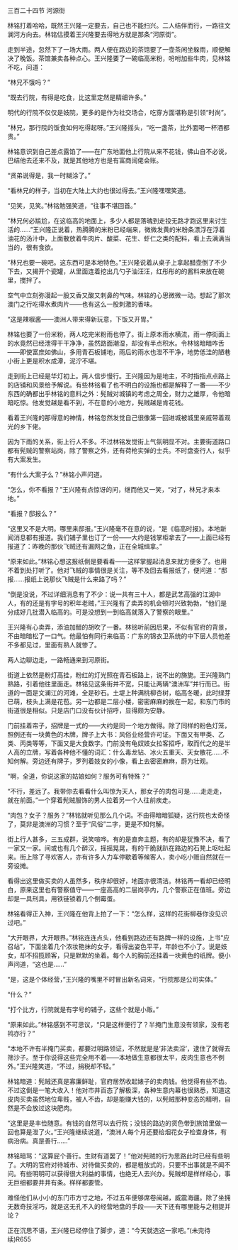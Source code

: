 

三百二十四节 河源街

林铭打着哈哈，既然王兴隆一定要去，自己也不能扫兴。二人结伴而行，一路往文澜河方向去。林铭估摸着王兴隆要去得地方就是那条“河原街”。

走到半途，忽然下了一场大雨。两人便在路边的茶馆要了一壶茶闲坐躲雨，顺便解决了晚饭。茶馆兼卖各种点心。王兴隆要了一碗临高米粉，吩咐加些牛肉，见林铭不吃，问道：

“林兄不饿吗？”

“既去行院，有得是吃食，比这里定然是精细许多。”

明代的行院不仅仅是妓院，更多的是作为社交场合，吃穿方面堪称是引领“时尚”。

“林兄，那行院的饭食如何吃得起呀。”王兴隆摇头，“吃一盏茶，比外面喝一杯酒都贵。”

林铭意识到自己差点露馅了――在广东地面他上行院从来不花钱，佛山自不必说，巴结他去还来不及，就是其他地方也是有富商阔佬会账。

“贤弟说得是，我一时糊涂了。”

“看林兄的样子，当初在大陆上大约也很过得去。”王兴隆嘿嘿笑道。

“见笑，见笑。”林铭勉强笑道，“往事不堪回首。”

“林兄何必尴尬，在这临高的地面上，多少人都是落魄到走投无路才跑这里来讨生活的……”王兴隆正说着，热腾腾的米粉已经端来，微微发黄的米粉条漂浮在浮着油花的汤汁中，上面散放着牛肉片、酸菜、花生、虾仁之类的配料，看上去满满当当的，很有食欲。

“林兄也要一碗吧。这东西可是本地特色。”王兴隆说着从桌子上拿起醋壶倒了不少下去，又揭开个瓷罐，从里面连着挖出几勺子油汪汪，红彤彤的的酱料来放在碗里，搅拌了。

空气中立刻弥漫起一股又香又酸又刺鼻的气味。林铭的心思微微一动。想起了那次澳门之行吃得水煮肉片――也有这么一股刺激的香味。

“这是辣椒酱――澳洲人带来得新玩意，下饭又开胃。”

林铭也要了一份米粉，两人吃完米粉雨也停了。街上原本雨水横流，雨一停街面上的水竟然已经泄得干干净净，虽然路面潮湿，却没有半点积水。令林铭暗暗咋舌――即使富庶如佛山，多用青石板铺地，雨后的雨水也泄不干净，地势低洼的陋巷小街上更是积水成潭，泥泞不堪。

走到街上已经是华灯初上。两人信步慢行。王兴隆因为是地主，不时指指点点路上的店铺和风景给予解说。有些林铭看了也不明白的设施也都是解释了一番――不少东西的确都出乎林铭的意料之外：髡贼对城镇的考虑之周全，财力之雄厚，令他暗暗吃惊。他发觉越是看不到，不在意的小地方，髡贼越是肯花钱。

看着王兴隆的那得意的神情，林铭忽然发觉自己很像第一回进城被城里亲戚带着观光的乡下佬。

因为下雨的关系，街上行人不多。不过林铭发觉街上气氛明显不对。主要街道路口都有髡贼的警察站岗，除了警察之外，还有荷枪实弹的士兵。不时盘查行人，似乎有大案发生。

“有什么大案子么？”林铭小声问道。

“怎么，你不看报？”王兴隆有点惊讶的问，继而他又一笑，“对了，林兄才来本地。”

“看报？邸报么？”

“这里又不是大明。哪里来邸报。”王兴隆毫不在意的说，“是《临高时报》。本地新闻消息都有报道。我们铺子里也订了一份――大约是钱掌柜拿去了――上面已经有报道了：昨晚的那伙飞贼还有漏网之鱼，正在全城缉拿。”

“原来如此。”林铭心想这报纸倒是要看看――这样掌握起消息来就方便多了。也用不着到处打听了。他对飞贼的事情很是关注，等不及回去看报纸了，便问道：“邸报……报纸上说那伙飞贼是什么来路了吗？”

“倒是没说，不过详细消息有了不少：说一共有三十人，都是武艺高强的江湖中人，有的还是有字号的积年老贼，”王兴隆有了卖弄的机会顿时兴致勃勃，“他们是分成好几批潜入临高的。可是没想到一到临高就落入了警察的眼里。”

王兴隆有心卖弄，添油加醋的胡吹了一番。林铭听前因后果，不似有官府的背景，不由暗暗松了一口气。他最怕有同行来临高：广东的锦衣卫系统的中下层人员他差不多都见过，里面有熟人就惨了。

两人边聊边走，一路畅通来到河原街。

街道上依然是粉灯高挂，粉红的灯光照在青石板路上，说不出的旖旎。王兴隆熟门熟路，引着他往里面走。林铭见这条街并不宽，只能让两辆“澳洲车”并行而已。街道的一面是文澜江的河滩，全是砂石。土堤上种满桃柳杏树，临高冬暖，此时绿芽已萌，枝头上满是花苞。另一边都是二层小楼，密密麻麻的挨在一起，和东门市的街道很是相似。只是店门口没有伙计招呼，显得颇为安静。

门前挂着帘子，招牌是一式的――大约是同一个地方做得。除了同样的粉色灯笼，照例还有一块黄色的木牌，牌子上大书：风俗业经营许可证。下面又有甲类、乙类、丙类等等，下面又是大食数字。门前没有龟奴妓女拉客招呼，取而代之的是半人高的立牌，写着各种他不懂的词汇：什么毒龙钻、冰火五重天、天女散花……不知何解。旁边还有牌子，罗列着妓女的小像，看上去密密麻麻，蔚为壮观。

“啊，全道，你说这家的姑娘如何？服务可有特殊？”

“不行，差远了。我带你去看看什么叫惊为天人，那女子的肉包可是……走走走，就在前面。”一个穿着髡贼服饰的男人拉着另一个人往前疾走。

“肉包？女子？服务？”林铭就听见那么几个词。不由得暗暗狐疑，这行院也太奇怪了，莫非是澳洲的习惯？至于“风俗”二字，更是不知何解。

街上行人甚多，三五成群，说笑喧哗。有的是直奔主题，有的却是犹豫不决，看了一家又一家。间或也有几个醉汉，摇摇晃晃，有的干脆就趴在路边的石凳上呕吐起来。街上除了寻欢客人，亦有许多人力车停歇着等候客人，卖小吃小贩自然就在一旁设摊。

看得出这里做买卖的人虽然多，秩序却很好，地面亦很清洁。林铭再一看却已经明白，原来这里也有警察值守――一座高高的二层岗亭内，几个警察正在值班。旁边却是一具刑具，用铁链锁着几个倒霉蛋。

林铭看得正入神，王兴隆在他背上拍了一下：“怎么样，这样的花街柳巷你没见识过吧。”

“大开眼界，大开眼界。”林铭连连点头，他看到路边还有路牌一样的设施，上书“应召站”，下面坐着几个浓妆艳抹的女子，看得出姿色平平，年龄也不小了。说是妓女，却不招揽顾客，只是默默的坐着。每个人的胸前还挂着一块黄色的纸牌。便小声问道，“这也是……”

“是，这是个体经营，”王兴隆的嘴里不时冒出新名词来，“行院那是公司实体。”

“什么？”

“打个比方，行院就是有字号的铺子，这些个就是小贩。”

“原来如此。”林铭感到不可思议，“只是这样便行了？半掩门生意没有领家，没有老鸨亦行？”

“本地不许有半掩门买卖，都要过明路领证，不然就是是‘非法卖淫’，逮住了就得去筛沙子。至于你说得这些完全用不着――本地做生意都很太平，皮肉生意也不例外。”王兴隆笑道，“不过，捐税却不轻。”

林铭暗道：髡贼还真是寡廉鲜耻，官府居然收起婊子的卖肉钱。他觉得有些不齿。不过这倒是一笔大收入！他对市井百态了解极深，各种生意内幕也很熟悉，知道这皮肉买卖虽然地位卑贱，被人不齿，却是能赚大钱的，以髡贼那种变态的精明，自然是不会放过这块肥肉。

“这里是是丰俭随意。有钱的自然可以去行院；没钱的路边的货色带到旅馆里做一回也算是泄了火。”王兴隆继续说道，“澳洲人每个月还要给烟花女子检查身体，有病治病。真是善行……”

林铭暗骂：“这算屁个善行。生财有道罢了！”他对髡贼的行为思路此时已经有些明了。大明的官府对待城市、对待做买卖的，都是粗放式的，只要不出事就是不闻不问。有些明明可以获得很大利益的事情，也绝无人去兴办。髡贼却是样样经心，事无巨细都要井井有条。样样都要管。

难怪他们从小小的东门市方寸之地，不过五年便够席卷闽越，威震海疆。除了坐拥无数奇技淫巧，就是这无孔不入的经营地盘的手段――天下还有哪里能与之相提并论？

正在沉思不语，王兴隆已经停住了脚步，道：“今天就选这一家吧。”(未完待续)R655

